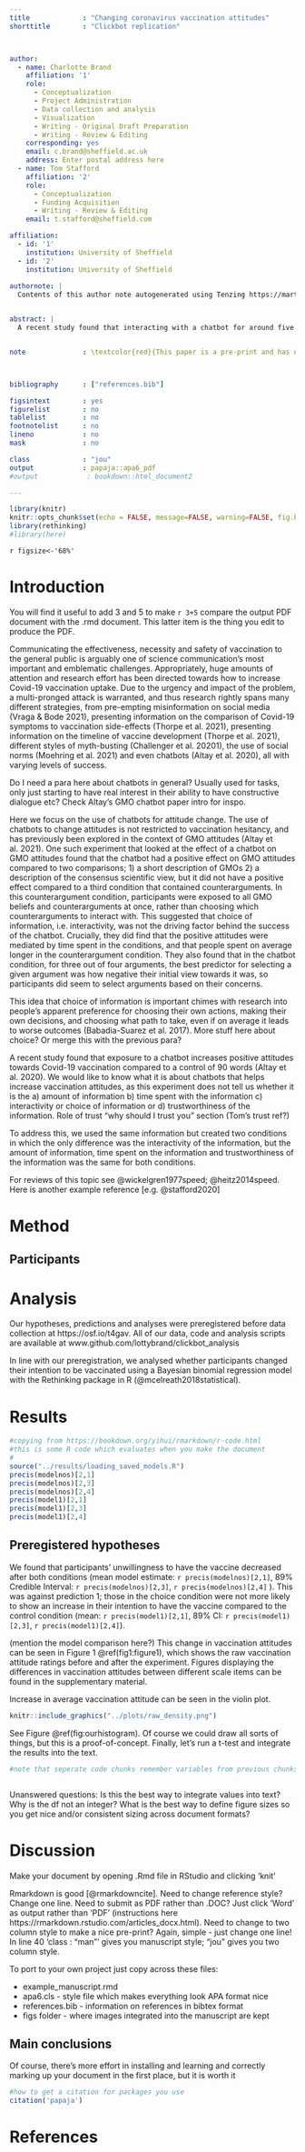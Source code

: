 ```yaml
---
title             : "Changing coronavirus vaccination attitudes"
shorttitle        : "Clickbot replication"



author:
  - name: Charlotte Brand
    affiliation: '1'
    role:
      - Conceptualization
      - Project Administration
      - Data collection and analysis
      - Visualization
      - Writing - Original Draft Preparation
      - Writing - Review & Editing
    corresponding: yes
    email: c.brand@sheffield.ac.uk
    address: Enter postal address here
  - name: Tom Stafford
    affiliation: '2'
    role:
      - Conceptualization
      - Funding Acquisition
      - Writing - Review & Editing
    email: t.stafford@sheffield.com

affiliation:
  - id: '1'
    institution: University of Sheffield
  - id: '2'
    institution: University of Sheffield
    
authornote: |
  Contents of this author note autogenerated using Tenzing https://martonbalazskovacs.shinyapps.io/tenzing/ <!-- Read more https://medium.com/@ceptional/announcing-tenzing-ceca6789d88c and https://apastyle.apa.org/blog/author-note -->


abstract: |
  A recent study found that interacting with a chatbot for around five minutes led to an increase in Covid-19 vaccination attitudes and intentions in a French population, compared to a control condition (Altay et al. 2020). We wanted test this effect with a UK population whilst making some key modifications. Firstly we wanted to control the amount of information provided by the chatbot compared to the control condition, as well as the time spent with the information, how the trustworthiness of the information was communicated, and the interactivity of the information. By isolating the effect of the ‘choice of information’ in our experimental condition, we wished to discover what it was about the chatbot that was more effective than their control. In our control condition, participants were randomly exposed to four dialogues of Covid-19 vaccination information in a Q&A format of 200-500 words each, each containing two-three follow-up questions. Our experimental condition differed only in that participants could choose the four dialogues they were exposed to, and were given a choice of Five Question topics to choose from. Like the Altay Chatbot, we saw an increase in positive attitudes towards vaccination, as well as an increase in intention to get vaccinated, after viewing the information. Crucially, we found no difference in our conditions, in that choosing the questions did not increase vaccine attitudes, nor did it increase vaccine intentions, compared to randomly displaying the information. This is in contrast to Altay’s experiment in which the Chatbot had a significantly greater effect than their Control. Importantly, in Altay’s experiment their Control condition a) consisted of significantly less information b) did not provide information about the trustworthiness of the information and c) led to participants spending less time with the information. Similarly to the previous study, we also found an effect of time spent with the information, across both conditions, in that those who spent between 4 and 16 minutes (above the median) with the information were more likely to increase both their attitudes and their vaccination intentions. Another crucial difference is our sample, in that we specifically targeted those who were already either against or neutral towards covid-19 vaccinations specifically, and screened-out  any who were already positive towards covid-19 vaccinations


note              : \textcolor{red}{This paper is a pre-print and has not yet been peer-reviewed}



bibliography      : ["references.bib"]

figsintext        : yes
figurelist        : no
tablelist         : no
footnotelist      : no
lineno            : no
mask              : no

class             : "jou"
output            : papaja::apa6_pdf
#output            : bookdown::html_document2

---
```


```r
library(knitr)
knitr::opts_chunk$set(echo = FALSE, message=FALSE, warning=FALSE, fig.height=2, fig.width=4)
library(rethinking)
#library(here)
```

`r figsize<-'68%'`

# Introduction

You will find it useful to add 3 and 5 to make `r 3+5` compare the output PDF document with the .rmd document. This latter item is the thing you edit to produce the PDF. 

Communicating the effectiveness, necessity and safety of vaccination to the general public is arguably one of science communication’s most important and emblematic challenges. Appropriately, huge amounts of attention and research effort has been directed towards how to increase Covid-19 vaccination uptake. Due to the urgency and impact of the problem, a multi-pronged attack is warranted, and thus research rightly spans many different strategies, from pre-empting misinformation on social media (Vraga & Bode 2021), presenting information on the comparison of Covid-19 symptoms to vaccination side-effects (Thorpe et al. 2021), presenting information on the timeline of vaccine development (Thorpe et al. 2021), different styles of myth-busting (Challenger et al. 20201), the use of social norms (Moehring et al. 2021) and even chatbots (Altay et al. 2020), all with varying levels of success.  

Do I need a para here about chatbots in general? Usually used for tasks, only just starting to have real interest in their ability to have constructive dialogue etc? Check Altay’s GMO chatbot paper intro for inspo. 

Here we focus on the use of chatbots for attitude change. The use of chatbots to change attitudes is not restricted to vaccination hesitancy, and has previously been explored in the context of GMO attitudes (Altay et al. 2021). One such experiment that looked at the effect of a chatbot on GMO attitudes found that the chatbot had a positive effect on GMO attitudes compared to two comparisons; 1) a short description of GMOs 2) a description of the consensus scientific view, but it did not have a positive effect compared to a third condition that contained counterarguments. In this counterargument condition, participants were exposed to all GMO beliefs and counterarguments at once, rather than choosing which counterarguments to interact with. This suggested that choice of information, i.e. interactivity, was not the driving factor behind the success of the chatbot. Crucially, they did find that the positive attitudes were mediated by time spent in the conditions, and that people spent on average longer in the counterargument condition. They also found that in the chatbot condition, for three out of four arguments, the best predictor for selecting a given argument was how negative their initial view towards it was, so participants did seem to select arguments based on their concerns. 

This idea that choice of information is important chimes with research into people’s apparent preference for choosing their own actions, making their own decisions, and choosing what path to take, even if on average it leads to worse outcomes (Babadia-Suarez et al. 2017). More stuff here about choice? Or merge this with the previous para?

A recent study found that exposure to a chatbot increases positive attitudes towards Covid-19 vaccination compared to a control of 90 words (Altay et al. 2020). We would like to know what it is about chatbots that helps increase vaccination attitudes, as this experiment does not tell us whether it is the a) amount of information b) time spent with the information c) interactivity or choice of information or  d) trustworthiness of the information.  Role of trust “why should I trust you” section (Tom’s trust ref?)

To address this, we used the same information but created two conditions in which the only difference was the interactivity of the information, but the amount of information, time spent on the information and trustworthiness of the information was the same for both conditions.


For reviews of this topic see @wickelgren1977speed; @heitz2014speed. Here is another example reference [e.g. @stafford2020] 



# Method

## Participants




# Analysis

Our hypotheses, predictions and analyses were preregistered before data collection at https://osf.io/t4gav. All of our data, code and analysis scripts are available at www.github.com/lottybrand/clickbot_analysis 

In line with our preregistration, we analysed whether participants changed their intention to be vaccinated using a Bayesian binomial regression model with the Rethinking package in R (@mcelreath2018statistical). 


# Results

```r
#copying from https://bookdown.org/yihui/rmarkdown/r-code.html
#this is some R code which evaluates when you make the document
#
source("../results/loading_saved_models.R")
precis(modelnos)[2,1]
precis(modelnos)[2,3]
precis(modelnos)[2,4]
precis(model1)[2,1]
precis(model1)[2,3]
precis(model1)[2,4]
```

## Preregistered hypotheses

We found that participants’ unwillingness to have the vaccine decreased after both conditions (mean model estimate: `r precis(modelnos)[2,1] `, 89% Credible Interval: `r precis(modelnos)[2,3] `, `r precis(modelnos)[2,4] ` ). This was against prediction 1; those in the choice condition were not more likely to show an increase in their intention to have the vaccine compared to the control condition (mean: `r precis(model1)[2,1] `, 89% CI: `r precis(model1)[2,3] `, `r precis(model1)[2,4] `). 

(mention the model comparison here?) This change in vaccination attitudes can be seen in Figure 1 \@ref(fig1:figure1), which shows the raw vaccination attitude ratings before and after the experiment. Figures displaying the differences in vaccination attitudes between different scale items can be found in the supplementary material. 

Increase in average vaccination attitude can be seen in the violin plot. 

```r
knitr::include_graphics("../plots/raw_density.png")
```





See Figure \@ref(fig:ourhistogram). Of course we could draw all sorts of things, but this is a proof-of-concept. Finally, let's run a t-test and integrate the results into the text.

```r
#note that seperate code chunks remember variables from previous chunks, so we don't need to reload the data



```


Unanswered questions: Is this the best way to integrate values into text? Why is the df not an integer? What is the best way to define figure sizes so you get nice and/or consistent sizing across document formats?

# Discussion

Make your document by opening .Rmd file in RStudio and clicking 'knit' 

Rmarkdown is good [@rmarkdowncite]. Need to change reference style? Change one line. Need to submit as PDF rather than .DOC? Just click 'Word' as output rather than 'PDF' (instructions here https://rmarkdown.rstudio.com/articles_docx.html). Need to change to two column style to make a nice pre-print? Again, simple - just change one line! In line 40 'class             : "man"' gives you manuscript style; "jou" gives you two column style.

To port to your own project just copy across these files:

* example_manuscript.rmd
* apa6.cls - style file which makes everything look APA format nice
* references.bib - information on references in bibtex format
* figs folder - where images integrated into the manuscript are kept

## Main conclusions

Of course, there's more effort in installing and learning and correctly marking up your document in the first place, but it is worth it


```r
#how to get a citation for packages you use
citation('papaja')
```

# References
